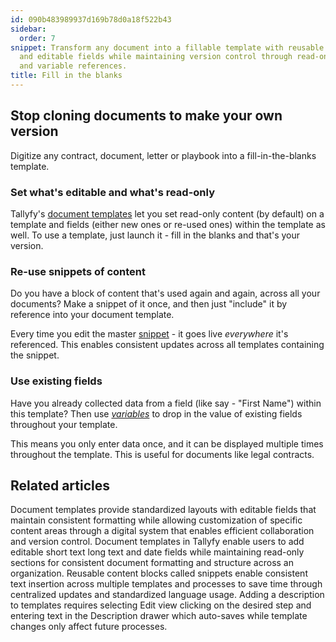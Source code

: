 ```yaml
---
id: 090b483989937d169b78d0a18f522b43
sidebar:
  order: 7
snippet: Transform any document into a fillable template with reusable content blocks
  and editable fields while maintaining version control through read-only sections
  and variable references.
title: Fill in the blanks
---
```


## Stop cloning documents to make your own version

Digitize any contract, document, letter or playbook into a fill-in-the-blanks template.

### Set what's editable and what's read-only

Tallyfy's [document templates](/products/pro/documenting/documents/) let you set read-only content (by default) on a template and fields (either new ones or re-used ones) within the template as well. To use a template, just launch it - fill in the blanks and that's your version.

### Re-use snippets of content

Do you have a block of content that's used again and again, across all your documents? Make a snippet of it once, and then just "include" it by reference into your document template.

Every time you edit the master [snippet](/products/pro/documenting/templates/snippets/) - it goes live _everywhere_ it's referenced. This enables consistent updates across all templates containing the snippet.

### Use existing fields

Have you already collected data from a field (like say - "First Name") within this template? Then use [_variables_](/products/pro/documenting/templates/variables/) to drop in the value of existing fields throughout your template.

This means you only enter data once, and it can be displayed multiple times throughout the template. This is useful for documents like legal contracts.


## Related articles
<CardGrid>
<LinkTitleCard header="<b>Documenting > Documents</b>" href="/products/pro/documenting/documents/" > Document templates provide standardized layouts with editable fields that maintain consistent formatting while allowing customization of specific content areas through a digital system that enables efficient collaboration and version control. </LinkTitleCard>
<LinkTitleCard header="<b>Documents > Add fields to document templates</b>" href="/products/pro/documenting/documents/how-can-i-add-editable-fields-to-my-tallyfy-documents/" > Document templates in Tallyfy enable users to add editable short text long text and date fields while maintaining read-only sections for consistent document formatting and structure across an organization. </LinkTitleCard>
<LinkTitleCard header="<b>Templates > Snippets</b>" href="/products/pro/documenting/templates/snippets/" > Reusable content blocks called snippets enable consistent text insertion across multiple templates and processes to save time through centralized updates and standardized language usage. </LinkTitleCard>
<LinkTitleCard header="<b>Edit Templates > Add a description to a template</b>" href="/products/pro/documenting/templates/edit-templates/add-description/" > Adding a description to templates requires selecting Edit view clicking on the desired step and entering text in the Description drawer which auto-saves while template changes only affect future processes. </LinkTitleCard>
</CardGrid>
